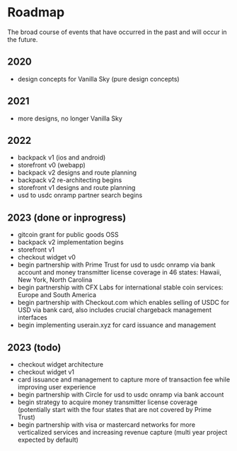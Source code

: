 # Roadmap
The broad course of events that have occurred in the past and will occur in the future.

## 2020
- design concepts for Vanilla Sky (pure design concepts)

## 2021
- more designs, no longer Vanilla Sky

## 2022
- backpack v1 (ios and android)
- storefront v0 (webapp)
- backpack v2 designs and route planning
- backpack v2 re-architecting begins
- storefront v1 designs and route planning
- usd to usdc onramp partner search begins

## 2023 (done or inprogress)
- gitcoin grant for public goods OSS
- backpack v2 implementation begins
- storefront v1 
- checkout widget v0
- begin partnership with Prime Trust for usd to usdc onramp via bank account and money transmitter license coverage in 46 states: Hawaii, New York, North Carolina
- begin partnership with CFX Labs for international stable coin services: Europe and South America
- begin partnership with Checkout.com which enables selling of USDC for USD via bank card, also includes crucial chargeback management interfaces
- begin implementing userain.xyz for card issuance and management 

## 2023 (todo)
- checkout widget architecture
- checkout widget v1
- card issuance and management to capture more of transaction fee while improving user experience
- begin partnership with Circle for usd to usdc onramp via bank account
- begin strategy to acquire money transmitter license coverage (potentially start with the four states that are not covered by Prime Trust)
- begin partnership with visa or mastercard networks for more verticalized services and increasing revenue capture (multi year project expected by default) 




